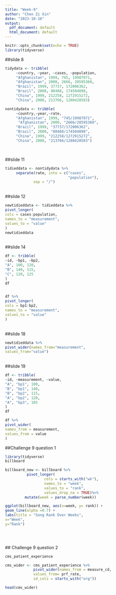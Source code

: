 ```yaml
---
title: "Week-9"
author: "Chen Zi Xin"
date: "2023-10-16"
output:
  pdf_document: default
  html_document: default
---
```


```r
knitr::opts_chunk$set(echo = TRUE)
library(tidyverse)
```

##slide 8
```r
tidydata <- tribble(
     ~country, ~year, ~cases, ~population,
     "Afghanistan", 1999, 745, 19987071,
     "Afghanistan", 2000, 2666, 20595360,
     "Brazil", 1999, 37737, 172006362,
     "Brazil", 2000, 80488, 174504898,
     "China", 1999, 212258, 1272915272,
     "China", 2000, 213766, 1280428583)


```

```r
nontidydata <- tribble(
     ~country,~year,~rate,
     "Afghanistan", 1999, "745/19987071",
      "Afghanistan", 2000, "2666/20595360",
     "Brazil", 1999, "37737/172006362",
     "Brazil", 2000, "80488/174504898",
     "China", 1999, "212258/1272915272",
     "China", 2000, "213766/1280428583")



```
<br>
##slide 11
```r
tidieddata <- nontidydata %>%
     separate(rate, into = c("cases",
                             "population"),
             sep = "/")


```
<br>
##slide 12
```r
newtidieddata <- tidieddata %>%
pivot_longer(
cols = cases:population,
names_to = "measurement",
values_to = "value"
)
newtidieddata

```
<br>
##slide 14
```r
df <- tribble(
~id, ~bp1, ~bp2,
"A", 100, 120,
"B", 140, 115,
"C", 120, 125
)
df

  
df %>%
pivot_longer(
cols = bp1:bp2,
names_to = "measurement",
values_to = "value"
)


```

<br>
##slide 18
```r
newtidieddata %>%
pivot_wider(names_from="measurement",
values_from="value")
```

<br>
##slide 19
```r
df <- tribble(
~id, ~measurement, ~value,
"A", "bp1", 100,
"B", "bp1", 140,
"B", "bp2", 115,
"A", "bp2", 120,
"A", "bp3", 105
)
df

df %>%
pivot_wider(
names_from = measurement,
values_from = value
)

```

##Challenge 9 question 1 
<br>

```r
library(tidyverse)
billboard

billboard_new <- billboard %>% 
          pivot_longer(
                  cols = starts_with("wk"),
                  names_to = "week",
                  values_to = "rank",
                  values_drop_na = TRUE)%>%
         mutate(week = parse_number(week))

ggplot(billboard_new, aes(x=week, y= rank)) +
geom_line(alpha =0.7) +
labs(title = "Song Rank Over Weeks",
x="Week",
y="Rank") 

          
```
<br>
## Challenge 9 question 2
```r
cms_patient_experience

cms_wider <- cms_patient_experience %>%
             pivot_wider(names_from = measure_cd,
             values_from= prf_rate,
             id_cols = starts_with("org"))

head(cms_wider)
```

